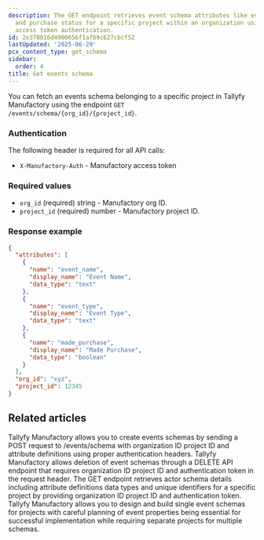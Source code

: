 ```yaml
---
description: The GET endpoint retrieves event schema attributes like event name type
  and purchase status for a specific project within an organization using Manufactory
  access token authentication.
id: 2e370016d4900656f1af89c627cbcf52
lastUpdated: '2025-06-29'
pcx_content_type: get_schema
sidebar:
  order: 4
title: Get events schema
---
```


You can fetch an events schema belonging to a specific project in Tallyfy Manufactory using the endpoint `GET /events/schema/{org_id}/{project_id}`.

### Authentication

The following header is required for all API calls:
- `X-Manufactory-Auth` - Manufactory access token

### Required values

- `org_id` (required) string - Manufactory org ID.
- `project_id` (required) number - Manufactory project ID.


### Response example

```json
{
  "attributes": [
    {
      "name": "event_name",
      "display_name": "Event Name",
      "data_type": "text"
    },
    {
      "name": "event_type",
      "display_name": "Event Type",
      "data_type": "text"
    },
    {
      "name": "made_purchase",
      "display_name": "Made Purchase",
      "data_type": "boolean"
    }
  ],
  "org_id": "xyz",
  "project_id": 12345
}
```


## Related articles
<CardGrid>
<LinkTitleCard header="<b>Events > Create events schema</b>" href="/products/manufactory/events/create_schema/" > Tallyfy Manufactory allows you to create events schemas by sending a POST request to /events/schema with organization ID project ID and attribute definitions using proper authentication headers. </LinkTitleCard>
<LinkTitleCard header="<b>Events > Delete events schema</b>" href="/products/manufactory/events/delete_schema/" > Tallyfy Manufactory allows deletion of event schemas through a DELETE API endpoint that requires organization ID project ID and authentication token in the request header. </LinkTitleCard>
<LinkTitleCard header="<b>Actors > Get actors schema</b>" href="/products/manufactory/actors/get_schema/" > The GET endpoint retrieves actor schema details including attribute definitions data types and unique identifiers for a specific project by providing organization ID project ID and authentication token. </LinkTitleCard>
<LinkTitleCard header="<b>Manufactory > Events</b>" href="/products/manufactory/events/" > Tallyfy Manufactory allows you to design and build single event schemas for projects with careful planning of event properties being essential for successful implementation while requiring separate projects for multiple schemas. </LinkTitleCard>
</CardGrid>
